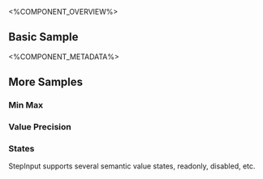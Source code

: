 
<%COMPONENT_OVERVIEW%>

## Basic Sample
<Basic />

<%COMPONENT_METADATA%>

## More Samples

### Min Max
<MinMax />

### Value Precision
<ValuePrecision />

### States
StepInput supports several semantic value states, readonly, disabled, etc.

<States />
